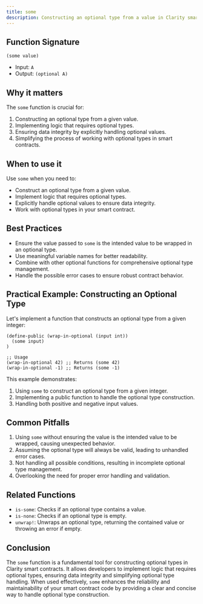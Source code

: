 ```yaml
---
title: some
description: Constructing an optional type from a value in Clarity smart contracts.
---
```


## Function Signature

```clarity
(some value)
```





















- Input: `A`
- Output: `(optional A)`

## Why it matters

The `some` function is crucial for:

1. Constructing an optional type from a given value.
2. Implementing logic that requires optional types.
3. Ensuring data integrity by explicitly handling optional values.
4. Simplifying the process of working with optional types in smart contracts.

## When to use it

Use `some` when you need to:

- Construct an optional type from a given value.
- Implement logic that requires optional types.
- Explicitly handle optional values to ensure data integrity.
- Work with optional types in your smart contract.

## Best Practices

- Ensure the value passed to `some` is the intended value to be wrapped in an optional type.
- Use meaningful variable names for better readability.
- Combine with other optional functions for comprehensive optional type management.
- Handle the possible error cases to ensure robust contract behavior.

## Practical Example: Constructing an Optional Type

Let's implement a function that constructs an optional type from a given integer:

```clarity
(define-public (wrap-in-optional (input int))
  (some input)
)

;; Usage
(wrap-in-optional 42) ;; Returns (some 42)
(wrap-in-optional -1) ;; Returns (some -1)
```





















This example demonstrates:
1. Using `some` to construct an optional type from a given integer.
2. Implementing a public function to handle the optional type construction.
3. Handling both positive and negative input values.

## Common Pitfalls

1. Using `some` without ensuring the value is the intended value to be wrapped, causing unexpected behavior.
2. Assuming the optional type will always be valid, leading to unhandled error cases.
3. Not handling all possible conditions, resulting in incomplete optional type management.
4. Overlooking the need for proper error handling and validation.

## Related Functions

- `is-some`: Checks if an optional type contains a value.
- `is-none`: Checks if an optional type is empty.
- `unwrap!`: Unwraps an optional type, returning the contained value or throwing an error if empty.

## Conclusion

The `some` function is a fundamental tool for constructing optional types in Clarity smart contracts. It allows developers to implement logic that requires optional types, ensuring data integrity and simplifying optional type handling. When used effectively, `some` enhances the reliability and maintainability of your smart contract code by providing a clear and concise way to handle optional type construction.
